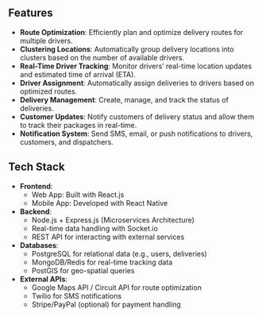 ## **Features**
- **Route Optimization**: Efficiently plan and optimize delivery routes for multiple drivers.
- **Clustering Locations**: Automatically group delivery locations into clusters based on the number of available drivers.
- **Real-Time Driver Tracking**: Monitor drivers’ real-time location updates and estimated time of arrival (ETA).
- **Driver Assignment**: Automatically assign deliveries to drivers based on optimized routes.
- **Delivery Management**: Create, manage, and track the status of deliveries.
- **Customer Updates**: Notify customers of delivery status and allow them to track their packages in real-time.
- **Notification System**: Send SMS, email, or push notifications to drivers, customers, and dispatchers.

## **Tech Stack**
- **Frontend**:
  - Web App: Built with React.js
  - Mobile App: Developed with React Native
- **Backend**:
  - Node.js + Express.js (Microservices Architecture)
  - Real-time data handling with Socket.io
  - REST API for interacting with external services
- **Databases**:
  - PostgreSQL for relational data (e.g., users, deliveries)
  - MongoDB/Redis for real-time tracking data
  - PostGIS for geo-spatial queries
- **External APIs**:
  - Google Maps API / Circuit API for route optimization
  - Twilio for SMS notifications
  - Stripe/PayPal (optional) for payment handling

